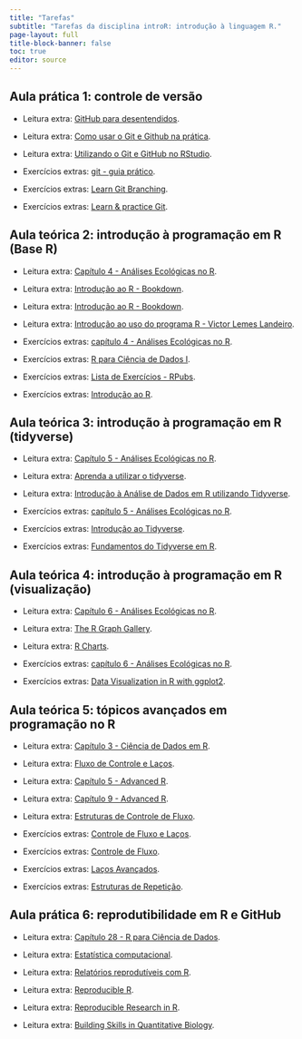 ```yaml
---
title: "Tarefas"
subtitle: "Tarefas da disciplina introR: introdução à linguagem R."
page-layout: full
title-block-banner: false
toc: true
editor: source
---
```


## Aula prática 1: controle de versão

- Leitura extra: [GitHub para desentendidos](https://www.fernandakellyrs.com/post/github-para-desentendidos).

- Leitura extra: [Como usar o Git e Github na prática](https://github.com/rafaballerini/GitTutorial).

- Leitura extra: [Utilizando o Git e GitHub no RStudio](https://beatrizmilz.github.io/slidesR/git_rstudio).

- Exercícios extras: [git - guia prático](https://rogerdudler.github.io/git-guide/index.pt_BR.html).

- Exercícios extras: [Learn Git Branching](https://learngitbranching.js.org).

- Exercícios extras: [Learn & practice Git](https://gitexercises.fracz.com/).

## Aula teórica 2: introdução à programação em R (Base R)

- Leitura extra: [Capítulo 4 - Análises Ecológicas no R](https://analises-ecologicas.com/cap4).

- Leitura extra: [Introdução ao R - Bookdown](https://bookdown.org/wevsena/curso_r_tce/curso_r_tce.html).

- Leitura extra: [Introdução ao R - Bookdown](https://bookdown.org/wevsena/curso_r_tce/curso_r_tce.html).

- Leitura extra: [Introdução ao uso do programa R - Victor Lemes Landeiro](https://cran.r-project.org/doc/contrib/Landeiro-Introducao.pdf).

- Exercícios extras: [capítulo 4 - Análises Ecológicas no R](https://analises-ecologicas.com/cap4#exerc%C3%ADcios).

- Exercícios extras: [R para Ciência de Dados I](https://curso-r.github.io/202209-r4ds-1/).

- Exercícios extras: [Lista de Exercícios - RPubs](https://rpubs.com/adlauro/896610).

- Exercícios extras: [Introdução ao R](https://gent-esalq.github.io/cursoR/cursoR_pdf.pdf).

## Aula teórica 3: introdução à programação em R (tidyverse)

- Leitura extra: [Capítulo 5  - Análises Ecológicas no R](https://analises-ecologicas.com/cap5).

- Leitura extra: [Aprenda a utilizar o tidyverse](https://laddem.github.io/courses/tidyverse/).

- Leitura extra: [Introdução à Análise de Dados em R utilizando Tidyverse](https://allanvc.github.io/book_IADR-T/m2.html).

- Exercícios extras: [capítulo 5 - Análises Ecológicas no R](https://analises-ecologicas.com/cap5#exerc%C3%ADcios).

- Exercícios extras: [Introdução ao Tidyverse](https://www.datacamp.com/pt/courses/introduction-to-the-tidyverse).

- Exercícios extras: [Fundamentos do Tidyverse em R](https://www.datacamp.com/pt/tracks/tidyverse-fundamentals).

## Aula teórica 4: introdução à programação em R (visualização)

- Leitura extra: [Capítulo 6  - Análises Ecológicas no R](https://analises-ecologicas.com/cap6).

- Leitura extra: [The R Graph Gallery](https://r-graph-gallery.com/).

- Leitura extra: [R Charts](https://r-charts.com/).

- Exercícios extras: [capítulo 6 - Análises Ecológicas no R](https://analises-ecologicas.com/cap6#exerc%C3%ADcios).

- Exercícios extras: [Data Visualization in R with ggplot2](https://sscc.wisc.edu/sscc/pubs/dvr/exercises.html).

## Aula teórica 5: tópicos avançados em programação no R

- Leitura extra: [Capítulo 3 - Ciência de Dados em R](https://livro.curso-r.com/3-12-controle-de-fluxo.html).

- Leitura extra: [Fluxo de Controle e Laços](https://www.datanovia.com/learn/programming/r/basics/control-flow-and-loops.html).

- Leitura extra: [Capítulo 5 - Advanced R](https://adv-r.hadley.nz/control-flow.html).

- Leitura extra: [Capítulo 9 - Advanced R](https://adv-r.hadley.nz/functionals.html).

- Leitura extra: [Estruturas de Controle de Fluxo](https://docentes.univasf.edu.br/marcelo.linder/arquivos_ap/aulas_M2/aula6.pdf).

- Exercícios extras: [Controle de Fluxo e Laços](https://sachsmc.github.io/r-programming/exercises/flow-and-loops.html).

- Exercícios extras: [Controle de Fluxo](https://docs.ycrc.yale.edu/r-novice-gapminder/07-control-flow/).

- Exercícios extras: [Laços Avançados](https://www.dataquest.io/course/intermediate-r/).

- Exercícios extras: [Estruturas de Repetição](https://pt.scribd.com/document/735723153/Exercicios-para-estudar-programacao-Lista-3).

## Aula prática 6: reprodutibilidade em R e GitHub

- Leitura extra: [Capítulo 28 - R para Ciência de Dados](https://pt.r4ds.hadley.nz/quarto.html?utm_source=chatgpt.com).

- Leitura extra: [Estatística computacional](https://prdm0.github.io/aulas_computacional/index.html).

- Leitura extra: [Relatórios reprodutíveis com R](https://beatrizmilz.github.io/2024-curso-de-verao-ime-usp-relatorios/).

- Leitura extra: [Reproducible R](https://rockefelleruniversity.github.io/RU_reproducibleR/).

- Leitura extra: [Reproducible Research in R](https://r-cubed-intro.rostools.org/).

- Leitura extra: [Building Skills in Quantitative Biology](https://www.quantitative-biology.ca/r-markdown.html).

<style>
#topBtn {
  display: none;
  position: fixed;
  bottom: 105px; /* um pouco acima do fundo */
  left: 50%;
  transform: translateX(-50%);
  padding: 10px 14px;
  font-size: 20px;
  border: none;
  border-radius: 6px;
  background-color: #2381df; 
  color: white;
  cursor: pointer;
  box-shadow: 0 2px 6px rgba(0,0,0,0.3);
  transition: background-color 0.3s;
}
#topBtn:hover {
  background-color: rgba(0, 86, 179, 0.9);
}
</style>

<button id="topBtn" onclick="window.scrollTo({top: 0, behavior: 'smooth'});">↑ Topo</button>

<script>
const btn = document.getElementById("topBtn");

window.addEventListener("scroll", () => {
  const scrollBottom = window.innerHeight + window.scrollY;
  const docHeight = document.documentElement.scrollHeight;

  if (scrollBottom >= docHeight - 200) { // aparece um pouco antes do final
    btn.style.display = "block";
  } else {
    btn.style.display = "none";
  }
});
</script>
